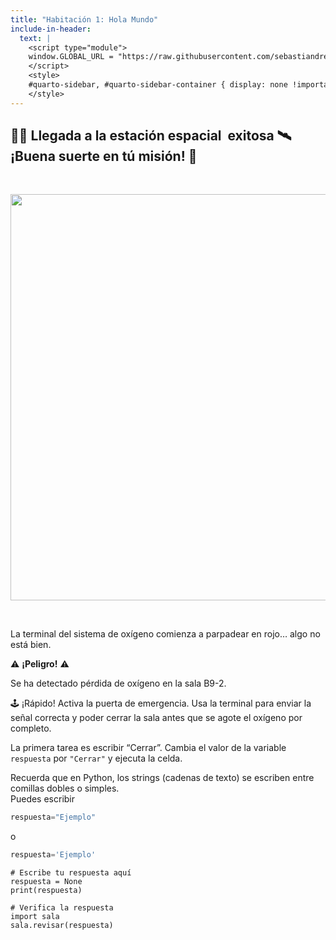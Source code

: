 ```yaml
---
title: "Habitación 1: Hola Mundo"
include-in-header:
  text: |
    <script type="module">
    window.GLOBAL_URL = "https://raw.githubusercontent.com/sebastiandres/pyschool_2025/refs/heads/main/quarto/rooms/sala_01.py";
    </script>
    <style>
    #quarto-sidebar, #quarto-sidebar-container { display: none !important; }
    </style>
---
```

<h2 class="text-center">
👨‍🚀 Llegada a la estación espacial ️ exitosa 🛰<br/>
¡Buena suerte en tú misión! 💫
</h2>

<br/>

<center>
<img src="./img/sala_01.png" width="650">
</center>

<br/>

La terminal del sistema de oxígeno comienza a parpadear en rojo... algo no está bien.

<div class="d-flex justify-content-center">
<div class="alert alert-danger text-center text-danger font-weight-bold">
⚠️ **¡Peligro!** ⚠️

Se ha detectado pérdida de oxígeno en la sala B9-2.
</div>
</div>

🕹️ ¡Rápido! Activa la puerta de emergencia. Usa la terminal para enviar la señal correcta y
poder cerrar la sala antes que se agote el oxígeno por completo.

<div class="alert alert-info">
La primera tarea es escribir "Cerrar".
Cambia el valor de la variable `respuesta` por `"Cerrar"` y ejecuta la celda.
</div>

::: {.callout-tip title="Pista" collapse="true"}
Recuerda que en Python, los strings (cadenas de texto) se escriben entre comillas dobles o simples.  
Puedes escribir 
```python 
respuesta="Ejemplo"
```
o
```python 
respuesta='Ejemplo'
```
:::

```pyodide-python
# Escribe tu respuesta aquí
respuesta = None
print(respuesta)

# Verifica la respuesta
import sala
sala.revisar(respuesta)
```